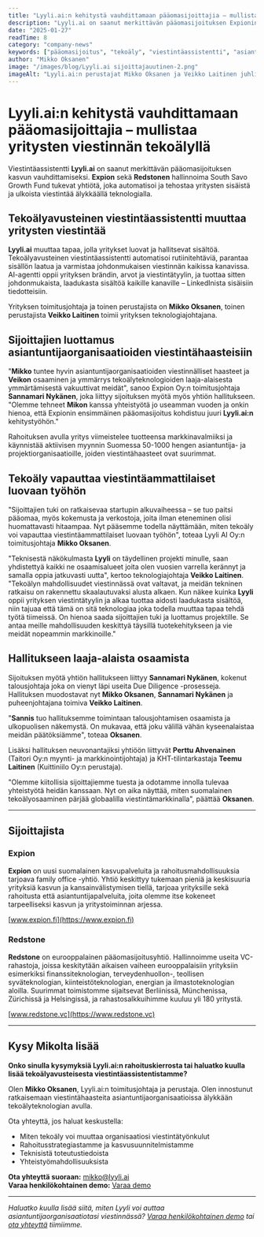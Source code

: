 ```yaml
---
title: "Lyyli.ai:n kehitystä vauhdittamaan pääomasijoittajia – mullistaa yritysten viestinnän tekoälyllä"
description: "Lyyli.ai on saanut merkittävän pääomasijoituksen Expionin ja Redstonen hallinnoiman South Savo Growth Fundin tukemana. Sijoitus vauhdittaa tekoälyavusteisen viestintäassistentin kehitystä ja markkinointia."
date: "2025-01-27"
readTime: 8
category: "company-news"
keywords: ["pääomasijoitus", "tekoäly", "viestintäassistentti", "asiantuntijaorganisaatio", "startup", "rahoitus", "Expion", "Redstone"]
author: "Mikko Oksanen"
image: "/images/blog/Lyyli.ai sijoittajauutinen-2.png"
imageAlt: "Lyyli.ai:n perustajat Mikko Oksanen ja Veikko Laitinen juhlimassa pääomasijoituksen saamista"
---
```


# Lyyli.ai:n kehitystä vauhdittamaan pääomasijoittajia – mullistaa yritysten viestinnän tekoälyllä

Viestintäassistentti **Lyyli.ai** on saanut merkittävän pääomasijoituksen kasvun vauhdittamiseksi. **Expion** sekä **Redstonen** hallinnoima South Savo Growth Fund tukevat yhtiötä, joka automatisoi ja tehostaa yritysten sisäistä ja ulkoista viestintää älykkäällä teknologialla.

## Tekoälyavusteinen viestintäassistentti muuttaa yritysten viestintää

**Lyyli.ai** muuttaa tapaa, jolla yritykset luovat ja hallitsevat sisältöä. Tekoälyavusteinen viestintäassistentti automatisoi rutiinitehtäviä, parantaa sisällön laatua ja varmistaa johdonmukaisen viestinnän kaikissa kanavissa. AI-agentti oppii yrityksen brändin, arvot ja viestintätyylin, ja tuottaa sitten johdonmukaista, laadukasta sisältöä kaikille kanaville – LinkedInista sisäisiin tiedotteisiin.

Yrityksen toimitusjohtaja ja toinen perustajista on **Mikko Oksanen**, toinen perustajista **Veikko Laitinen** toimii yrityksen teknologiajohtajana.

## Sijoittajien luottamus asiantuntijaorganisaatioiden viestintähaasteisiin

"**Mikko** tuntee hyvin asiantuntijaorganisaatioiden viestinnälliset haasteet ja **Veikon** osaaminen ja ymmärrys tekoälyteknologioiden laaja-alaisesta ymmärtämisestä vakuuttivat meidät", sanoo Expion Oy:n toimitusjohtaja **Sannamari Nykänen**, joka liittyy sijoituksen myötä myös yhtiön hallitukseen. "Olemme tehneet **Mikon** kanssa yhteistyötä jo useamman vuoden ja onkin hienoa, että Expionin ensimmäinen pääomasijoitus kohdistuu juuri **Lyyli.ai:n** kehitystyöhön."

Rahoituksen avulla yritys viimeistelee tuotteensa markkinavalmiiksi ja käynnistää aktiivisen myynnin Suomessa 50-1000 hengen asiantuntija- ja projektiorganisaatioille, joiden viestintähaasteet ovat suurimmat.

## Tekoäly vapauttaa viestintäammattilaiset luovaan työhön

"Sijoittajien tuki on ratkaisevaa startupin alkuvaiheessa – se tuo paitsi pääomaa, myös kokemusta ja verkostoja, joita ilman eteneminen olisi huomattavasti hitaampaa. Nyt pääsemme todella näyttämään, miten tekoäly voi vapauttaa viestintäammattilaiset luovaan työhön", toteaa Lyyli AI Oy:n toimitusjohtaja **Mikko Oksanen**.

"Teknisestä näkökulmasta **Lyyli** on täydellinen projekti minulle, saan yhdistettyä kaikki ne osaamisalueet joita olen vuosien varrella kerännyt ja samalla oppia jatkuvasti uutta", kertoo teknologiajohtaja **Veikko Laitinen**. "Tekoälyn mahdollisuudet viestinnässä ovat valtavat, ja meidän tekninen ratkaisu on rakennettu skaalautuvaksi alusta alkaen. Kun näkee kuinka **Lyyli** oppii yrityksen viestintätyylin ja alkaa tuottaa aidosti laadukasta sisältöä, niin tajuaa että tämä on sitä teknologiaa joka todella muuttaa tapaa tehdä työtä tiimeissä. On hienoa saada sijoittajien tuki ja luottamus projektille. Se antaa meille mahdollisuuden keskittyä täysillä tuotekehitykseen ja vie meidät nopeammin markkinoille."

## Hallitukseen laaja-alaista osaamista

Sijoituksen myötä yhtiön hallitukseen liittyy **Sannamari Nykänen**, kokenut talousjohtaja joka on vienyt läpi useita Due Diligence -prosesseja. Hallituksen muodostavat nyt **Mikko Oksanen**, **Sannamari Nykänen** ja puheenjohtajana toimiva **Veikko Laitinen**.

"**Sannis** tuo hallituksemme toimintaan talousjohtamisen osaamista ja ulkopuolisen näkemystä. On mukavaa, että joku välillä vähän kyseenalaistaa meidän päätöksiämme", toteaa **Oksanen**.

Lisäksi hallituksen neuvonantajiksi yhtiöön liittyvät **Perttu Ahvenainen** (Taitori Oy:n myynti- ja markkinointijohtaja) ja KHT-tilintarkastaja **Teemu Laitinen** (Kuittiniilo Oy:n perustaja).

"Olemme kiitollisia sijoittajiemme tuesta ja odotamme innolla tulevaa yhteistyötä heidän kanssaan. Nyt on aika näyttää, miten suomalainen tekoälyosaaminen pärjää globaalilla viestintämarkkinalla", päättää **Oksanen**.

---

## Sijoittajista

<div className="bg-gray-50 border-l-4 border-forest-green p-6 my-8 rounded-r-lg">

### Expion
**Expion** on uusi suomalainen kasvupalveluita ja rahoitusmahdollisuuksia tarjoava family office -yhtiö. Yhtiö keskittyy tukemaan pieniä ja keskisuuria yrityksiä kasvun ja kansainvälistymisen tiellä, tarjoaa yrityksille sekä rahoitusta että asiantuntijapalveluita, joita olemme itse kokeneet tarpeelliseksi kasvun ja yritystoiminnan arjessa.

[www.expion.fi](https://www.expion.fi)

### Redstone
**Redstone** on eurooppalainen pääomasijoitusyhtiö. Hallinnoimme useita VC-rahastoja, joissa keskitytään aikaisen vaiheen eurooppalaisiin yrityksiin esimerkiksi finanssiteknologian, terveydenhuollon-, teollisen syväteknologian, kiinteistöteknologian, energian ja ilmastoteknologian aloilla. Suurimmat toimistomme sijaitsevat Berliinissä, Münchenissa, Zürichissä ja Helsingissä, ja rahastosalkkuihimme kuuluu yli 180 yritystä.

[www.redstone.vc](https://www.redstone.vc)

</div>

---

## Kysy Mikolta lisää

<div className="bg-forest-green text-white p-6 my-8 rounded-lg">

**Onko sinulla kysymyksiä Lyyli.ai:n rahoituskierrosta tai haluatko kuulla lisää tekoälyavusteisesta viestintäassistentistamme?**

Olen **Mikko Oksanen**, Lyyli.ai:n toimitusjohtaja ja perustaja. Olen innostunut ratkaisemaan viestintähaasteita asiantuntijaorganisaatioissa älykkään tekoälyteknologian avulla.

Ota yhteyttä, jos haluat keskustella:
- Miten tekoäly voi muuttaa organisaatiosi viestintätyönkulut
- Rahoitusstrategiastamme ja kasvusuunnitelmistamme
- Teknisistä toteutustiedoista
- Yhteistyömahdollisuuksista

**Ota yhteyttä suoraan:** [mikko@lyyli.ai](mailto:mikko@lyyli.ai)  
**Varaa henkilökohtainen demo:** [Varaa demo](https://lyyli.ai/demo)

</div>

---

*Haluatko kuulla lisää siitä, miten Lyyli voi auttaa asiantuntijaorganisaatiotasi viestinnässä? [Varaa henkilökohtainen demo](https://lyyli.ai/demo) tai [ota yhteyttä](https://lyyli.ai/contact) tiimiimme.*
